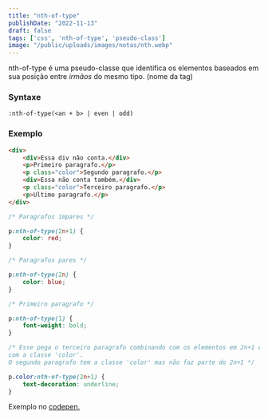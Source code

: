 ---
title: "nth-of-type"
publishDate: "2022-11-13"
draft: false
tags: ['css', 'nth-of-type', 'pseudo-class']
image: "/public/uploads/images/notas/nth.webp"
---

nth-of-type é uma pseudo-classe que identifica os elementos baseados em sua posição entre *irmãos* do mesmo tipo. (nome da tag)

### Syntaxe

`:nth-of-type(<an + b> | even | odd)`

### Exemplo

```html
<div>
    <div>Essa div não conta.</div>
    <p>Primeiro paragrafo.</p>
    <p class="color">Segundo paragrafo.</p>
    <div>Essa não conta também.</div>
    <p class="color">Terceiro paragrafo.</p>
    <p>Ultimo paragrafo.</p>
</div>
```

```css
/* Paragrafos ímpares */

p:nth-of-type(2n+1) {
    color: red;
}

/* Paragrafos pares */

p:nth-of-type(2n) {
    color: blue;
}

/* Primeiro paragrafo */

p:nth-of-type(1) { 
    font-weight: bold;
}

/* Esse pega o terceiro paragrafo combinando com os elementos em 2n+1 e
com a classe 'color'.
O segundo paragrafo tem a classe 'color' mas não faz parte do 2n+1 */

p.color:nth-of-type(2n+1) {
    text-decoration: underline;
}
```

Exemplo no [codepen.](https://codepen.io/frrrnd/pen/MWXoazw)